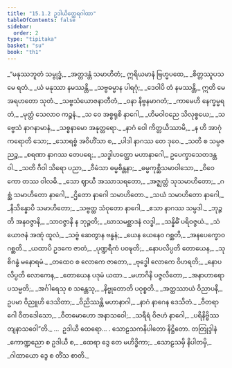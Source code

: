 ```yaml
---
title: "15.1.2 ဥဒါယိတ္ထေရဂါထာ"
tableOfContents: false
sidebar:
  order: 2
type: "tipitaka"
basket: "su"
book: "th1"
---
```



<DynamicBreadcrumb />

<Division number="689" book="th1">

<Paragraph number="1021" type="verses" book="th1">
_“မနုဿဘူတံ သမ္ဗုဒ္ဓံ,_  
_အတ္တဒန္တံ သမာဟိတံ;_  
ဣရိယမာနံ ဗြဟ္မပထေ,_  
_စိတ္တဿူပသမေ ရတံ._  

</Paragraph>

</Division>
<Division number="690" book="th1">

<Paragraph number="1022" type="verses" book="th1">
_ယံ မနုဿာ နမဿန္တိ,_  
_သဗ္ဗဓမ္မာန ပါရဂုံ;_  
_ဒေဝါပိ တံ နမဿန္တိ,_  
ဣတိ မေ အရဟတော သုတံ._  

</Paragraph>

</Division>
<Division number="691" book="th1">

<Paragraph number="1023" type="verses" book="th1">
_သဗ္ဗသံယောဇနာတီတံ,_  
_ဝနာ နိဗ္ဗနမာဂတံ;_  
_ကာမေဟိ နေက္ခမ္မရတံ,_  
_မုတ္တံ သေလာဝ ကဉ္စနံ._  

</Paragraph>

</Division>
<Division number="692" book="th1">

<Paragraph number="1024" type="verses" book="th1">
_သ ဝေ အစ္စရုစိ နာဂေါ,_  
_ဟိမဝါဝညေ သိလုစ္စယေ;_  
_သဗ္ဗေသံ နာဂနာမာနံ,_  
_သစ္စနာမော အနုတ္တရော._  

</Paragraph>

</Division>
<Division number="693" book="th1">

<Paragraph number="1025" type="verses" book="th1">
_နာဂံ ဝေါ ကိတ္တယိဿာမိ,_  
_န ဟိ အာဂုံ ကရောတိ သော;_  
_သောရစ္စံ အဝိဟိံသာ စ,_  
_ပါဒါ နာဂဿ တေ ဒုဝေ._  

</Paragraph>

</Division>
<Division number="694" book="th1">

<Paragraph number="1026" type="verses" book="th1">
_သတိ စ သမ္ပဇညဉ္စ,_  
_စရဏာ နာဂဿ တေပရေ;_  
_သဒ္ဓါဟတ္ထော မဟာနာဂေါ,_  
ဥပေက္ခာသေတဒန္တဝါ._  

</Paragraph>

</Division>
<Division number="695" book="th1">

<Paragraph number="1027" type="verses" book="th1">
_သတိ ဂီဝါ သိရော ပညာ,_  
_ဝီမံသာ ဓမ္မစိန္တနာ;_  
_ဓမ္မကုစ္ဆိသမာဝါသော,_  
_ဝိဝေကော တဿ ဝါလဓိ._  

</Paragraph>

</Division>
<Division number="696" book="th1">

<Paragraph number="1028" type="verses" book="th1">
_သော ဈာယီ အဿာသရတော,_  
_အဇ္ဈတ္တံ သုသမာဟိတော;_  
_ဂစ္ဆံ သမာဟိတော နာဂေါ,_  
_ဌိတော နာဂေါ သမာဟိတော._  

</Paragraph>

</Division>
<Division number="697" book="th1">

<Paragraph number="1029" type="verses" book="th1">
_သယံ သမာဟိတော နာဂေါ,_  
_နိသိန္နောပိ သမာဟိတော;_  
_သဗ္ဗတ္ထ သံဝုတော နာဂေါ,_  
_ဧသာ နာဂဿ သမ္ပဒါ._  

</Paragraph>

</Division>
<Division number="698" book="th1">

<Paragraph number="1030" type="verses" book="th1">
_ဘုဉ္ဇတိ အနဝဇ္ဇာနိ,_  
_သာဝဇ္ဇာနိ န ဘုဉ္ဇတိ;_  
_ဃာသမစ္ဆာဒနံ လဒ္ဓါ,_  
_သန္နိဓိံ ပရိဝဇ္ဇယံ._  

</Paragraph>

</Division>
<Division number="699" book="th1">

<Paragraph number="1031" type="verses" book="th1">
_သံယောဇနံ အဏုံ ထူလံ,_  
_သဗ္ဗံ ဆေတွာန ဗန္ဓနံ;_  
_ယေန ယေနေဝ ဂစ္ဆတိ,_  
_အနပေက္ခောဝ ဂစ္ဆတိ._  

</Paragraph>

</Division>
<Division number="700" book="th1">

<Paragraph number="1032" type="verses" book="th1">
_ယထာပိ ဥဒကေ ဇာတံ,_  
_ပုဏ္ဍရီကံ ပဝဍ္ဎတိ;_  
_နောပလိပ္ပတိ တောယေန,_  
_သုစိဂန္ဓံ မနောရမံ._  

</Paragraph>

</Division>
<Division number="701" book="th1">

<Paragraph number="1033" type="verses" book="th1">
_တထေဝ စ လောကေ ဇာတော,_  
_ဗုဒ္ဓေါ လောကေ ဝိဟရတိ;_  
_နောပလိပ္ပတိ လောကေန,_  
_တောယေန ပဒုမံ ယထာ._  

</Paragraph>

</Division>
<Division number="702" book="th1">

<Paragraph number="1034" type="verses" book="th1">
_မဟာဂိနိ ပဇ္ဇလိတော,_  
_အနာဟာရောပသမ္မတိ;_  
_အင်္ဂါရေသု စ သန္တေသု,_  
_နိဗ္ဗုတောတိ ပဝုစ္စတိ._  

</Paragraph>

</Division>
<Division number="703" book="th1">

<Paragraph number="1035" type="verses" book="th1">
_အတ္ထဿာယံ ဝိညာပနီ,_  
ဥပမာ ဝိညူဟိ ဒေသိတာ;_  
_ဝိညိဿန္တိ မဟာနာဂါ,_  
_နာဂံ နာဂေန ဒေသိတံ._  

</Paragraph>

</Division>
<Division number="704" book="th1">

<Paragraph number="1036" type="verses" book="th1">
_ဝီတရာဂေါ ဝီတဒေါသော,_  
_ဝီတမောဟော အနာသဝေါ;_  
_သရီရံ ဝိဇဟံ နာဂေါ,_  
_ပရိနိဗ္ဗိဿတျနာသဝေါ”တိ._  


</Paragraph>
</Division>

<Paragraph number="1037" type="center" book="th1">
…  ဥဒါယီ ထေရော… .



</Paragraph>

<Paragraph number="1038" type="center" book="th1">
သောဠသကနိပါတော နိဋ္ဌိတော.



</Paragraph>

<Paragraph number="1039" type="center" book="th1">
တတြုဒ္ဒါနံ


</Paragraph>

<Paragraph number="1040" type="verses" book="th1">
_ကောဏ္ဍညော စ ဥဒါယီ စ,_  
_ထေရာ ဒွေ တေ မဟိဒ္ဓိကာ;_  
_သောဠသမှိ နိပါတမှိ,_  
_ဂါထာယော ဒွေ စ တိံသ စာတိ._
</Paragraph>